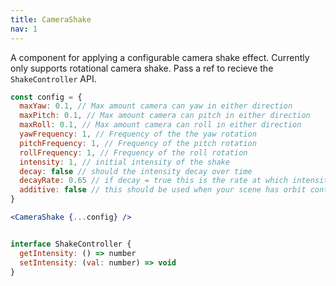```yaml
---
title: CameraShake
nav: 1
---
```


A component for applying a configurable camera shake effect. Currently only supports rotational camera shake. Pass a ref to recieve the `ShakeController` API.

```jsx
const config = {
  maxYaw: 0.1, // Max amount camera can yaw in either direction
  maxPitch: 0.1, // Max amount camera can pitch in either direction
  maxRoll: 0.1, // Max amount camera can roll in either direction
  yawFrequency: 1, // Frequency of the the yaw rotation
  pitchFrequency: 1, // Frequency of the pitch rotation
  rollFrequency: 1, // Frequency of the roll rotation
  intensity: 1, // initial intensity of the shake
  decay: false // should the intensity decay over time
  decayRate: 0.65 // if decay = true this is the rate at which intensity will reduce at
  additive: false // this should be used when your scene has orbit controls
}

<CameraShake {...config} />


interface ShakeController {
  getIntensity: () => number
  setIntensity: (val: number) => void
}
```

<StoryBook lib="drei" id="camera-camerashake--camera-shake-st" />
